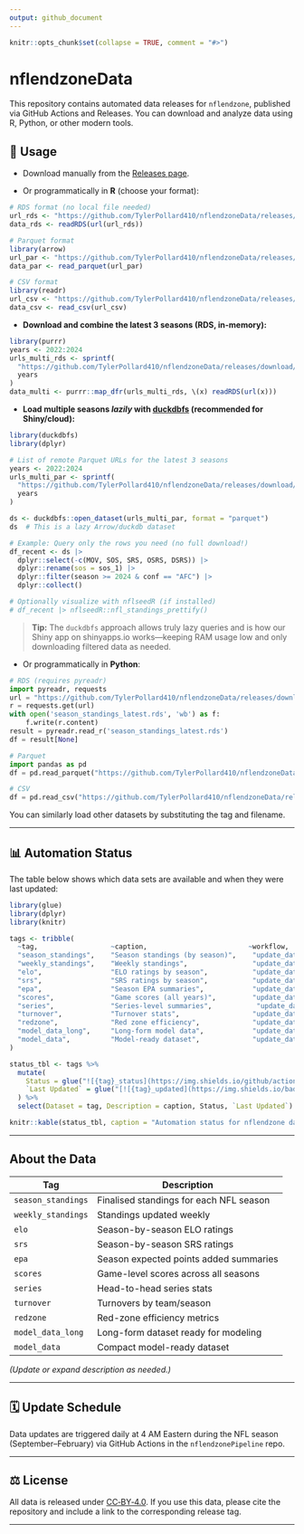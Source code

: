 ```yaml
---
output: github_document
---
```


```r
knitr::opts_chunk$set(collapse = TRUE, comment = "#>")
```

# nflendzoneData

This repository contains automated data releases for `nflendzone`, published via GitHub Actions and Releases. You can download and analyze data using R, Python, or other modern tools.

## 🔧 Usage

* Download manually from the [Releases page](https://github.com/TylerPollard410/nflendzoneData/releases).

* Or programmatically in **R** (choose your format):

```r
# RDS format (no local file needed)
url_rds <- "https://github.com/TylerPollard410/nflendzoneData/releases/download/season_standings/season_standings.rds"
data_rds <- readRDS(url(url_rds))

# Parquet format
library(arrow) 
url_par <- "https://github.com/TylerPollard410/nflendzoneData/releases/download/season_standings/season_standings.parquet"
data_par <- read_parquet(url_par)

# CSV format
library(readr)
url_csv <- "https://github.com/TylerPollard410/nflendzoneData/releases/download/season_standings/season_standings.csv"
data_csv <- read_csv(url_csv)
```

* **Download and combine the latest 3 seasons (RDS, in-memory):**

```r
library(purrr)
years <- 2022:2024
urls_multi_rds <- sprintf(
  "https://github.com/TylerPollard410/nflendzoneData/releases/download/season_standings/season_standings_%s.rds",
  years
)
data_multi <- purrr::map_dfr(urls_multi_rds, \(x) readRDS(url(x)))
```

* **Load multiple seasons *lazily* with [duckdbfs](https://github.com/ijlyttle/duckdbfs) (recommended for Shiny/cloud):**

```r
library(duckdbfs)
library(dplyr)

# List of remote Parquet URLs for the latest 3 seasons
years <- 2022:2024
urls_multi_par <- sprintf(
  "https://github.com/TylerPollard410/nflendzoneData/releases/download/season_standings/season_standings_%s.parquet",
  years
)

ds <- duckdbfs::open_dataset(urls_multi_par, format = "parquet")
ds  # This is a lazy Arrow/duckdb dataset

# Example: Query only the rows you need (no full download!)
df_recent <- ds |> 
  dplyr::select(-c(MOV, SOS, SRS, OSRS, DSRS)) |>
  dplyr::rename(sos = sos_1) |>
  dplyr::filter(season >= 2024 & conf == "AFC") |> 
  dplyr::collect()

# Optionally visualize with nflseedR (if installed)
# df_recent |> nflseedR::nfl_standings_prettify()
```

> **Tip:**
> The `duckdbfs` approach allows truly lazy queries and is how our Shiny app on shinyapps.io works—keeping RAM usage low and only downloading filtered data as needed.

* Or programmatically in **Python**:

```python
# RDS (requires pyreadr)
import pyreadr, requests
url = "https://github.com/TylerPollard410/nflendzoneData/releases/download/season_standings/season_standings.rds"
r = requests.get(url)
with open('season_standings_latest.rds', 'wb') as f:
    f.write(r.content)
result = pyreadr.read_r('season_standings_latest.rds')
df = result[None]

# Parquet
import pandas as pd
df = pd.read_parquet("https://github.com/TylerPollard410/nflendzoneData/releases/download/season_standings/season_standings.parquet")

# CSV
df = pd.read_csv("https://github.com/TylerPollard410/nflendzoneData/releases/download/season_standings/season_standings.csv")
```

You can similarly load other datasets by substituting the tag and filename.

---

## 📊 Automation Status

The table below shows which data sets are available and when they were last updated:

```r
library(glue)
library(dplyr)
library(knitr)

tags <- tribble(
  ~tag,                  ~caption,                         ~workflow,
  "season_standings",    "Season standings (by season)",    "update_data.yml",
  "weekly_standings",    "Weekly standings",                "update_data.yml",
  "elo",                 "ELO ratings by season",           "update_data.yml",
  "srs",                 "SRS ratings by season",           "update_data.yml",
  "epa",                 "Season EPA summaries",            "update_data.yml",
  "scores",              "Game scores (all years)",         "update_data.yml",
  "series",              "Series-level summaries",           "update_data.yml",
  "turnover",            "Turnover stats",                  "update_data.yml",
  "redzone",             "Red zone efficiency",             "update_data.yml",
  "model_data_long",     "Long-form model data",            "update_data.yml",
  "model_data",          "Model-ready dataset",             "update_data.yml"
)

status_tbl <- tags %>%
  mutate(
    Status = glue("![{tag}_status](https://img.shields.io/github/actions/workflow/status/TylerPollard410/nflendzonePipeline/{workflow}?label={tag}&style=flat-square)"),
    `Last Updated` = glue("[![{tag}_updated](https://img.shields.io/badge/dynamic/json?color=blue&label=Last%20Updated&query=updated&url=https://github.com/TylerPollard410/nflendzoneData/releases/download/{tag}/timestamp.json)](https://github.com/TylerPollard410/nflendzoneData/releases/tag/{tag})")
  ) %>%
  select(Dataset = tag, Description = caption, Status, `Last Updated`)

knitr::kable(status_tbl, caption = "Automation status for nflendzone data releases.")
```

---

## About the Data

| Tag                | Description                             |
| ------------------ | --------------------------------------- |
| `season_standings` | Finalised standings for each NFL season |
| `weekly_standings` | Standings updated weekly                |
| `elo`              | Season-by-season ELO ratings            |
| `srs`              | Season-by-season SRS ratings            |
| `epa`              | Season expected points added summaries  |
| `scores`           | Game-level scores across all seasons    |
| `series`           | Head-to-head series stats               |
| `turnover`         | Turnovers by team/season                |
| `redzone`          | Red-zone efficiency metrics             |
| `model_data_long`  | Long-form dataset ready for modeling    |
| `model_data`       | Compact model-ready dataset             |

*(Update or expand description as needed.)*

---

## 🗓️ Update Schedule

Data updates are triggered daily at 4 AM Eastern during the NFL season (September–February) via GitHub Actions in the `nflendzonePipeline` repo.

---

## ⚖️ License

All data is released under [CC‑BY‑4.0](LICENSE.md). If you use this data, please cite the repository and include a link to the corresponding release tag.

---

